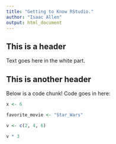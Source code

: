 ```yaml
---
title: "Getting to Know RStudio."
author: "Isaac Allen"
output: html_document
---
```



## This is a header
Text goes here in the white part.

## This is another header
Below is a code chunk! Code goes in here:

```r
x <- 6
```

```r
favorite_movie <- "Star_Wars"
```

```r
v <- c(2, 4, 6)
```

```r
v * 3
```

